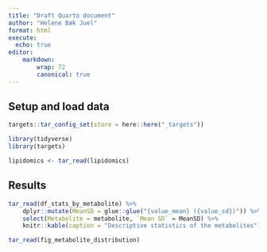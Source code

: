 ```yaml
---
title: "Draft Quarto document"
author: "Helene Bæk Juel"
format: html
execute:
  echo: true
editor:
    markdown:
        wrap: 72
        canonical: true
---
```


## Setup and load data

```r
targets::tar_config_set(store = here::here("_targets"))

library(tidyverse)
library(targets)

lipidomics <- tar_read(lipidomics)

```

## Results

```r
tar_read(df_stats_by_metabolite) %>% 
    dplyr::mutate(MeanSD = glue::glue("{value_mean} ({value_sd})")) %>% 
    select(Metabolite = metabolite, `Mean SD` = MeanSD) %>% 
    knitr::kable(caption = "Descriptive statistics of the metabolites")
```

```r
tar_read(fig_metabolite_distribution)
```
